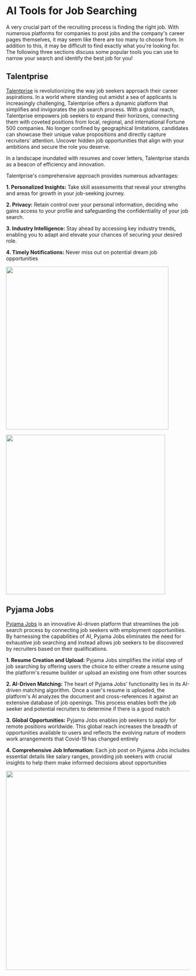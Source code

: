 # AI Tools for Job Searching

A very crucial part of the recruiting process is finding the right job. With numerous platforms for companies to post jobs and the company\'s career pages themselves, it may seem like there are too many to choose from. In addition to this, it may be difficult to find exactly what you\'re looking for. The following three sections discuss some popular tools you can use to narrow your search and identify the best job for you!

## Talentprise

[Talentprise](https://www.talentprise.com/) is revolutionizing the way job seekers approach their career aspirations. In a world where standing out amidst a sea of applicants is increasingly challenging, Talentprise offers a dynamic platform that simplifies and invigorates the job search process. With a global reach, Talentprise empowers job seekers to expand their horizons, connecting them with coveted positions from local, regional, and international Fortune 500 companies. No longer confined by geographical limitations, candidates can showcase their unique value propositions and directly capture recruiters\' attention. Uncover hidden job opportunities that align with your ambitions and secure the role you deserve.

In a landscape inundated with resumes and cover letters, Talentprise stands as a beacon of efficiency and innovation.

Talentprise\'s comprehensive approach provides numerous advantages:

**1. Personalized Insights:** Take skill assessments that reveal your strengths and areas for growth in your job-seeking journey.

**2. Privacy:** Retain control over your personal information, deciding who gains access to your profile and safeguarding the confidentiality of your job search.

**3. Industry Intelligence:** Stay ahead by accessing key industry trends, enabling you to adapt and elevate your chances of securing your desired role.

**4. Timely Notifications:** Never miss out on potential dream job opportunities

![](talentprise1.png){width="445"}

![](talentprise%202.png){width="436"}

## Pyjama Jobs

[Pyjama Jobs](https://www.kickresume.com/pyjama-jobs/) is an innovative AI-driven platform that streamlines the job search process by connecting job seekers with employment opportunities. By harnessing the capabilities of AI, Pyjama Jobs eliminates the need for exhaustive job searching and instead allows job seekers to be discovered by recruiters based on their qualifications.

**1. Resume Creation and Upload:** Pyjama Jobs simplifies the initial step of job searching by offering users the choice to either create a resume using the platform\'s resume builder or upload an existing one from other sources

**2. AI-Driven Matching:** The heart of Pyjama Jobs\' functionality lies in its AI-driven matching algorithm. Once a user\'s resume is uploaded, the platform\'s AI analyzes the document and cross-references it against an extensive database of job openings. This process enables both the job seeker and potential recruiters to determine if there is a good match

**3. Global Opportunities:** Pyjama Jobs enables job seekers to apply for remote positions worldwide. This global reach increases the breadth of opportunities available to users and reflects the evolving nature of modern work arrangements that Covid-19 has changed entirely

**4. Comprehensive Job Information:** Each job post on Pyjama Jobs includes essential details like salary ranges, providing job seekers with crucial insights to help them make informed decisions about opportunities

![](pyjama%20jobs.png){width="544"}
